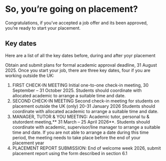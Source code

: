 # So, you're going on placement? {#starting}
Congratulations, if you’ve accepted a job offer and its been approved, you’re ready to start your placement.

## Key dates {#keydates} 

Here are a list of all the key dates before, during and after yoyr placement

Obtain and submit plans for formal academic approval deadline, 31 August 2025.
Once you start your job, there are three key dates, four if you are working outside the UK:

1. FIRST CHECK-IN MEETING Initial one-to-one check-in meeting, 30 September – 31 October 2025. Students should coordinate with allocated academic to arrange a suitable time and date.
1. SECOND CHECK-IN MEETING Second check-in meeting for students on placement outside the UK (only) 20-31 January 2026 Students should coordinate with allocated academic to arrange a suitable time and date.
1. MANAGER, TUTOR & YOU MEETING: Academic tutor, personal tu & stutordent meeting,** 31 March – 25 April 2026**. Students should coordinate with academic, supervisor/line manager to arrange a suitable time and date. If you are not able to arrange a date during this time period, the meeting needs to take place before the end of your placement year
1. PLACEMENT REPORT SUBMISSION: End of welcome week 2026, submit placement report using the form described in section 6.1
